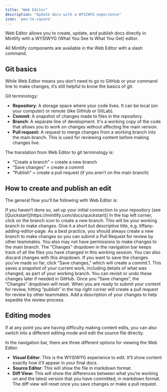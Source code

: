 ```yaml
---
title: "Web Editor"
description: "Update docs with a WYSIWYG experience"
icon: 'pen-to-square'
---
```

Web Editor allows you to create, update, and publish docs directly in Mintlify with a WYSIWYG (What You See Is What You Get) editor. 

All Mintlify components are available in the Web Editor with a slash command.

## Git basics
While Web Editor means you don’t need to go to GitHub or your command line to make changes, it’s still helpful to know the basics of git.

Git terminology:

- **Repository**: A storage space where your code lives. It can be local (on your computer) or remote (like GitHub or GitLab).
- **Commit**: A snapshot of changes made to files in the repository.
- **Branch**: A separate line of development. It's a working copy of the code that allows you to work on changes without affecting the main version.
- **Pull request:** A request to merge changes from a working branch into the main branch. This is used for reviewing content before making changes live.

 The translation from Web Editor to git terminology is:

- “Create a branch” = create a new branch
- “Save changes” = create a commit
- “Publish” = create a pull request (if you aren’t on the main branch)

## How to create and publish an edit

The general flow you’ll be following with Web Editor is:

<Steps>
    <Step title="Set up connection">
    If you haven’t done so, set up your initial connection to your repository (see [Quickstart](https://mintlify.com/docs/quickstart))
    </Step>
    <Step title="Create a new branch">
    In the top left corner, click on the branch icon to create a new branch.
    This will be your working branch to make changes. Give it a short but descriptive title, e.g. tiffany-adding-editor-page. 
    <Tip> As a best practice, you should always create a new branch to make changes so you can submit a Pull Request for review by other teammates. You also may not have permissions to make changes to the main branch. </Tip>
    </Step>
    <Step title="Make content changes">
    The “Changes” dropdown in the navigation bar keeps track of all the files you have changed in this working session. You can also discard changes with this dropdown. 
    </Step>
    <Step title="Save changes">
    If you want to save the changes you’ve made so far, click “Save changes,” which will create a commit.1. This saves a snapshot of your current work, including details of what was changed, as part of your working branch. You can revisit or undo these changes later if needed in GitHub. Once you “Save changes”, the “Changes” dropdown will reset. 
    </Step>
    <Step title="Submit for review">
    When you are ready to submit your content for review, hitting “publish” in the top right corner will create a pull request for review by other teammates. Add a description of your changes to help expedite the review process. 
    </Step>
</Steps>

## Editing modes

If at any point you are having difficulty making content edits, you can also switch into a different editing mode and edit the source file directly. 

In the navigation bar, there are three different options for viewing the Web Editor.

- **Visual Editor**: This is the WYSIWYG experience to edit. It’ll show content exactly how it’ll appear in your final docs.
- **Source Editor**: This will show the file in markdown format.
- **Diff View:** This will show the differences between what you’re working on and the latest version that you have committed, in markdown format. The diff view will reset once you save changes or make a pull request.